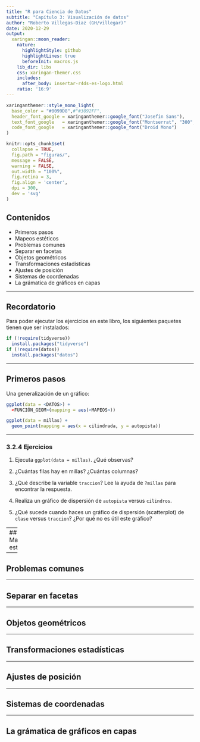 ```yaml
---
title: "R para Ciencia de Datos"
subtitle: "Capítulo 3: Visualización de datos"
author: "Roberto Villegas-Diaz (GH/villegar)"
date: 2020-12-29
output:
  xaringan::moon_reader:
    nature:
      highlightStyle: github
      highlightLines: true
      beforeInit: macros.js
    lib_dir: libs
    css: xaringan-themer.css
    includes:
      after_body: insertar-r4ds-es-logo.html
    ratio: '16:9'
---
```



```r
xaringanthemer::style_mono_light(
  base_color = "#0099D8",#"#3092FF",
  header_font_google = xaringanthemer::google_font("Josefin Sans"),
  text_font_google   = xaringanthemer::google_font("Montserrat", "300", "300i"),
  code_font_google   = xaringanthemer::google_font("Droid Mono")
)
```

```r
knitr::opts_chunk$set(
  collapse = TRUE,
  fig.path = "figuras/",
  message = FALSE,
  warning = FALSE,
  out.width = "100%",
  fig.retina = 3,
  fig.align = 'center',
  dpi = 300,
  dev = 'svg'
)
```

## Contenidos

* Primeros pasos
* Mapeos estéticos
* Problemas comunes
* Separar en facetas
* Objetos geométricos
* Transformaciones estadísticas
* Ajustes de posición
* Sistemas de coordenadas
* La grámatica de gráficos en capas

---

## Recordatorio
Para poder ejecutar los ejercicios en este libro, los siguientes paquetes tienen 
que ser instalados:

```r
if (!require(tidyverse))
  install.packages("tidyverse")
if (!require(datos))
  install.packages("datos")
```

---

## Primeros pasos

Una generalización de un gráfico:
```r
ggplot(data = <DATOS>) +
  <FUNCIÓN_GEOM>(mapping = aes(<MAPEOS>))
```

<!-- Pregunta de interes: -->

<!-- > ¿los automóviles con motores grandes consumen más combustible que los -->
<!-- automóviles con motores pequeños? -->

```r
ggplot(data = millas) +
  geom_point(mapping = aes(x = cilindrada, y = autopista))
```

---

### 3.2.4 Ejercicios

1. Ejecuta `ggplot(data = millas)`. ¿Qué observas?

2. ¿Cuántas filas hay en millas? ¿Cuántas columnas?

3. ¿Qué describe la variable `traccion`? Lee la ayuda de `?millas` para encontrar la respuesta.

4. Realiza un gráfico de dispersión de `autopista` versus `cilindros`.

5. ¿Qué sucede cuando haces un gráfico de dispersión (scatterplot) de `clase` versus `traccion`? ¿Por qué no es útil este gráfico?

---
## Mapeos estéticos

---

## Problemas comunes

---

## Separar en facetas

---

## Objetos geométricos

---

## Transformaciones estadísticas

---

## Ajustes de posición

---

## Sistemas de coordenadas

---

## La grámatica de gráficos en capas

